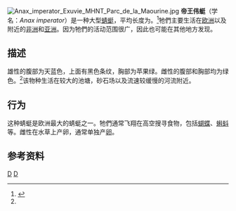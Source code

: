 {{Speciesbox
| taxon = Anax imperator
| image =Emperor-Dragonfly-(5).jpg
| image_caption = 帝王伟蜓
| status_system = iucn
| status = LC
| status_ref = <ref name="IUCN">{{IUCN|id=59812|title=Anax imperator|assessors=Mitra, A|year=2016|version=2020.3|accessdate=2020-12-20}}</ref>
| binomial_authority = [[William_Elford_Leach|Leach]], 1815
| synonyms = 
''Anax mauricianus''<br />
''Anax mauritianus'' <small>(''[[lapsus|lapsus]]'')</small>
}}
[[File:Anax_imperator_Exuvie_MHNT_Parc_de_la_Maourine.jpg|thumb]]
'''帝王伟蜓'''（学名：''Anax imperator''）是一种大型[[蜻蜓|蜻蜓]]，平均长度为{{convert|78|mm|in|1}}。<ref name="BDS">{{cite web|title=Anax imperator|url=http://www.dragonflysoc.org.uk/animp.html|publisher=British Dragonfly Society|accessdate=25 August 2010|deadurl=yes|archiveurl=https://web.archive.org/web/20100415023221/http://www.dragonflysoc.org.uk/animp.html|archivedate=2010年4月15日}}</ref>牠們主要生活在[[欧洲|欧洲]]以及附近的[[非洲|非洲]]和[[亚洲|亚洲]]。因为牠們的活动范围很广，因此也可能在其他地方发现。

== 描述==
雄性的腹部为天蓝色，上面有黑色条纹，胸部为苹果绿。雌性的腹部和胸部均为绿色。<ref name="BDS"/>该物种生活在较大的池塘，砂石场以及流速较缓慢的河流附近。

== 行为 ==
这种蜻蜓是欧洲最大的蜻蜓之一。牠們通常飞翔在高空搜寻食物，包括[[蝴蝶|蝴蝶]]、[[蝌蚪|蝌蚪]]等。雌性在水草上产卵，通常单独产[[卵|卵]]。

== 参考资料 ==
{{reflist}}

{{Taxonbar}}
[[Category:1815年描述的昆虫|D]]
[[Category:偉蜓屬|D]]
